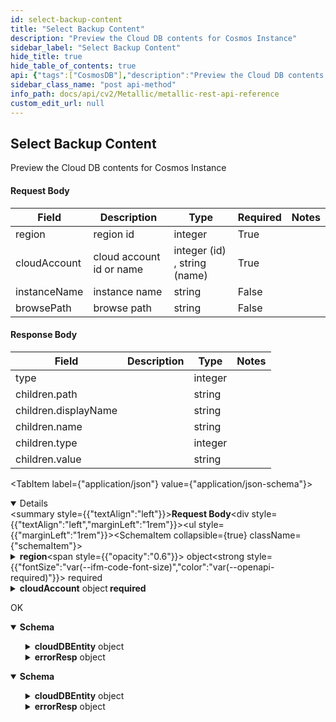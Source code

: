 ```yaml
---
id: select-backup-content
title: "Select Backup Content"
description: "Preview the Cloud DB contents for Cosmos Instance"
sidebar_label: "Select Backup Content"
hide_title: true
hide_table_of_contents: true
api: {"tags":["CosmosDB"],"description":"Preview the Cloud DB contents for Cosmos Instance\n\n#### Request Body\n\n| **Field** | **Description** | **Type** | **Required** | **Notes** |\n| --- | --- | --- | --- | --- |\n| region | region id | integer | True |  |\n| cloudAccount | cloud account id or name | integer (id) , string (name) | True |  |\n| instanceName | instance name | string | False |  |\n| browsePath | browse path | string | False |  |\n\n#### Response Body\n\n| **Field** | **Description** | **Type** | **Notes** |\n| --- | --- | --- | --- |\n| type |  | integer |  |\n| children.path |  | string |  |\n| children.displayName |  | string |  |\n| children.name |  | string |  |\n| children.type |  | integer |  |\n| children.value |  | string |  |","operationId":"SelectBackupContent","parameters":[],"responses":{"200":{"description":"OK","content":{"application/json;charset=utf-8":{"schema":{"allOf":[{"title":"SelectBackupContent","required":["cloudDBEntity","errorResp"],"type":"object","properties":{"cloudDBEntity":{"title":"CloudDBEntity","required":["type","children"],"type":"object","properties":{"type":{"type":"integer","format":"int32"},"children":{"type":"array","items":{"title":"Child","required":["path","displayName","name","type","value"],"type":"object","properties":{"path":{"type":"string"},"displayName":{"type":"string"},"name":{"type":"string"},"type":{"type":"integer","format":"int32"},"value":{"type":"string"}},"example":{"path":"doshinsky-cosmos-1","displayName":"CosTestDB","name":"CosTestDB","type":44,"value":"eastus"}},"description":""}},"example":{"type":17,"children":[{"path":"doshinsky-cosmos-1","displayName":"CosTestDB","name":"CosTestDB","type":44,"value":"eastus"},{"path":"doshinsky-cosmos-1","displayName":"FamilyDatabase","name":"FamilyDatabase","type":44,"value":"eastus"},{"path":"doshinsky-cosmos-1","displayName":"FastDB","name":"FastDB","type":44,"value":"eastus"},{"path":"doshinsky-cosmos-1","displayName":"Volcanoes","name":"Volcanoes","type":44,"value":"eastus"},{"path":"doshinsky-cosmos-1","displayName":"SampleDB","name":"SampleDB","type":44,"value":"eastus"}]}},"errorResp":{"title":"ErrorResp","required":["errorCode"],"type":"object","properties":{"errorCode":{"type":"integer","format":"int32"}},"example":{"errorCode":0}}},"example":{"cloudDBEntity":{"type":17,"children":[{"path":"doshinsky-cosmos-1","displayName":"CosTestDB","name":"CosTestDB","type":44,"value":"eastus"},{"path":"doshinsky-cosmos-1","displayName":"FamilyDatabase","name":"FamilyDatabase","type":44,"value":"eastus"},{"path":"doshinsky-cosmos-1","displayName":"FastDB","name":"FastDB","type":44,"value":"eastus"},{"path":"doshinsky-cosmos-1","displayName":"Volcanoes","name":"Volcanoes","type":44,"value":"eastus"},{"path":"doshinsky-cosmos-1","displayName":"SampleDB","name":"SampleDB","type":44,"value":"eastus"}]},"errorResp":{"errorCode":0}}},{"example":{"cloudDBEntity":{"type":17,"children":[{"path":"doshinsky-cosmos-1","displayName":"CosTestDB","name":"CosTestDB","type":44,"value":"eastus"},{"path":"doshinsky-cosmos-1","displayName":"FamilyDatabase","name":"FamilyDatabase","type":44,"value":"eastus"},{"path":"doshinsky-cosmos-1","displayName":"FastDB","name":"FastDB","type":44,"value":"eastus"},{"path":"doshinsky-cosmos-1","displayName":"Volcanoes","name":"Volcanoes","type":44,"value":"eastus"},{"path":"doshinsky-cosmos-1","displayName":"SampleDB","name":"SampleDB","type":44,"value":"eastus"}]},"errorResp":{"errorCode":0}}}]},"example":{"cloudDBEntity":{"type":17,"children":[{"path":"doshinsky-cosmos-1","displayName":"CosTestDB","name":"CosTestDB","type":44,"value":"eastus"},{"path":"doshinsky-cosmos-1","displayName":"FamilyDatabase","name":"FamilyDatabase","type":44,"value":"eastus"},{"path":"doshinsky-cosmos-1","displayName":"FastDB","name":"FastDB","type":44,"value":"eastus"},{"path":"doshinsky-cosmos-1","displayName":"Volcanoes","name":"Volcanoes","type":44,"value":"eastus"},{"path":"doshinsky-cosmos-1","displayName":"SampleDB","name":"SampleDB","type":44,"value":"eastus"}]},"errorResp":{"errorCode":0}},"examples":{"Select Backup Content":{"value":{"cloudDBEntity":{"type":17,"children":[{"path":"doshinsky-cosmos-1","displayName":"CosTestDB","name":"CosTestDB","type":44,"value":"eastus"},{"path":"doshinsky-cosmos-1","displayName":"FamilyDatabase","name":"FamilyDatabase","type":44,"value":"eastus"},{"path":"doshinsky-cosmos-1","displayName":"FastDB","name":"FastDB","type":44,"value":"eastus"},{"path":"doshinsky-cosmos-1","displayName":"Volcanoes","name":"Volcanoes","type":44,"value":"eastus"},{"path":"doshinsky-cosmos-1","displayName":"SampleDB","name":"SampleDB","type":44,"value":"eastus"}]},"errorResp":{"errorCode":0}}}}},"application/json":{"schema":{"allOf":[{"title":"SelectBackupContent1","required":["cloudDBEntity","errorResp"],"type":"object","properties":{"cloudDBEntity":{"title":"CloudDBEntity1","required":["type","children"],"type":"object","properties":{"type":{"type":"integer","format":"int32"},"children":{"type":"array","items":{"title":"Child1","required":["path","displayName","name","type"],"type":"object","properties":{"path":{"type":"string"},"displayName":{"type":"string"},"name":{"type":"string"},"type":{"type":"integer","format":"int32"}},"example":{"path":"eastus","displayName":"doshinsky-cosmos-1","name":"doshinsky-cosmos-1","type":52}},"description":""}},"example":{"type":17,"children":[{"path":"eastus","displayName":"doshinsky-cosmos-1","name":"doshinsky-cosmos-1","type":52}]}},"errorResp":{"title":"ErrorResp","required":["errorCode"],"type":"object","properties":{"errorCode":{"type":"integer","format":"int32"}},"example":{"errorCode":0}}},"example":{"cloudDBEntity":{"type":17,"children":[{"path":"eastus","displayName":"doshinsky-cosmos-1","name":"doshinsky-cosmos-1","type":52}]},"errorResp":{"errorCode":0}}},{"example":{"cloudDBEntity":{"type":17,"children":[{"path":"eastus","displayName":"doshinsky-cosmos-1","name":"doshinsky-cosmos-1","type":52}]},"errorResp":{"errorCode":0}}}]},"example":{"cloudDBEntity":{"type":17,"children":[{"path":"eastus","displayName":"doshinsky-cosmos-1","name":"doshinsky-cosmos-1","type":52}]},"errorResp":{"errorCode":0}}}}}},"deprecated":false,"requestBody":{"content":{"application/json":{"schema":{"type":"object","x-examples":{"Example 1":{"region":{"id":9},"cloudAccount":{"id":16053,"name":"1zureKDB"},"browsePath":"doshinsky-cosmos-1/CosTestDB"}},"properties":{"region":{"type":"object","description":"region","properties":{"id":{"type":"integer"},"name":{"type":"string"}}},"cloudAccount":{"type":"object","description":"cloud account id or name\t","properties":{"id":{"type":"integer"},"name":{"type":"string"}}},"browsePath":{"type":"string","description":"Optional field browse path to browse a specific directory. "}},"required":["region","cloudAccount"]},"examples":{"Select Backup Content - individual DBs":{"value":{"region":{"id":9},"cloudAccount":{"id":16053,"name":"1zureKDB"},"browsePath":"doshinsky-cosmos-1/CosTestDB"}},"Select Backup Content":{"value":{"region":{"id":9},"cloudAccount":{"id":2034,"name":"new_cloudaccount_test7"},"browsePath":"doshinsky-cosmos-1"}},"Select Backup Content - Get base path":{"value":{"region":{"id":9},"cloudAccount":{"id":16053,"name":"1zureKDB"}}}}}}},"method":"post","path":"/core/azuredb/cosmos/clouddbcontentpreview","servers":[{"url":"https://api.metallic.io/api/v1","variables":{}}],"security":[{"bearer":[]}],"securitySchemes":{"bearer":{"type":"http","scheme":"bearer"}},"jsonRequestBodyExample":{"region":{"id":0,"name":"string"},"cloudAccount":{"id":0,"name":"string"},"browsePath":"string"},"info":{"title":"Metallic REST API Reference","description":"This API documentation covers all the APIs exposed by metallic for all the partner customers as well as standalone customers.\n\n> Invoke Authentication - `/api/v1/authenticate` API using `username` and `password` provided by metallic to obtain `authToken`. All subsequent requests should pass `authToken` obtained as `Bearer token` as part of `Authorization` header.\n\n> Contact Metallic Customer support for any further assistance.\n\n## HTTP Codes\n\nFollowing are the generic HTTP codes returned by APIs. These HTTP codes are not documented again at each API level to improve the overall documentation readability.\n\n| **HTTP Error Code** | **Description** |\n| --- | --- |\n| 200 | OK - Success |\n| 201 | Created - Record created successfully |\n| 204 | Success No Content -Usually returned for DELETE operation response. |\n| 400 | Bad Request - Correct the request and resubmit. |\n| 401 | Unauthorized - Authentication Failed. User credentials are incorrect or authToken is incorrect/expired. |\n| 403 | Forbidden - Logged in user does not have permission to requested API. |\n| 404 | Not Found - No records found matching the request. |\n| 409 | Conflict - In case of business errors where resource can not be created/updated due to conflict. |\n| 429 | Too Many Requests - API invocation quota exceeded. |\n| 500 | Internal Server Error - Unexpected error from server. Something went wrong on server. |","contact":{},"version":"1.0"},"postman":{"name":"Select Backup Content","description":{"content":"Preview the Cloud DB contents for Cosmos Instance\n\n#### Request Body\n\n| **Field** | **Description** | **Type** | **Required** | **Notes** |\n| --- | --- | --- | --- | --- |\n| region | region id | integer | True |  |\n| cloudAccount | cloud account id or name | integer (id) , string (name) | True |  |\n| instanceName | instance name | string | False |  |\n| browsePath | browse path | string | False |  |\n\n#### Response Body\n\n| **Field** | **Description** | **Type** | **Notes** |\n| --- | --- | --- | --- |\n| type |  | integer |  |\n| children.path |  | string |  |\n| children.displayName |  | string |  |\n| children.name |  | string |  |\n| children.type |  | integer |  |\n| children.value |  | string |  |","type":"text/plain"},"url":{"path":["core","azuredb","cosmos","clouddbcontentpreview"],"host":["{{baseUrl}}"],"query":[],"variable":[]},"header":[{"key":"Content-Type","value":"application/json"},{"key":"Accept","value":"application/json;charset=utf-8"}],"method":"POST","body":{"mode":"raw","raw":"\"\"","options":{"raw":{"language":"json"}}}}}
sidebar_class_name: "post api-method"
info_path: docs/api/cv2/Metallic/metallic-rest-api-reference
custom_edit_url: null
---
```



## Select Backup Content



Preview the Cloud DB contents for Cosmos Instance

#### Request Body

| **Field** | **Description** | **Type** | **Required** | **Notes** |
| --- | --- | --- | --- | --- |
| region | region id | integer | True |  |
| cloudAccount | cloud account id or name | integer (id) , string (name) | True |  |
| instanceName | instance name | string | False |  |
| browsePath | browse path | string | False |  |

#### Response Body

| **Field** | **Description** | **Type** | **Notes** |
| --- | --- | --- | --- |
| type |  | integer |  |
| children.path |  | string |  |
| children.displayName |  | string |  |
| children.name |  | string |  |
| children.type |  | integer |  |
| children.value |  | string |  |

<MimeTabs><TabItem label={"application/json"} value={"application/json-schema"}><details style={{}} data-collapsed={false} open={true}><summary style={{"textAlign":"left"}}><strong>Request Body</strong></summary><div style={{"textAlign":"left","marginLeft":"1rem"}}></div><ul style={{"marginLeft":"1rem"}}><SchemaItem collapsible={true} className={"schemaItem"}><details style={{}}><summary style={{}}><strong>region</strong><span style={{"opacity":"0.6"}}> object</span><strong style={{"fontSize":"var(--ifm-code-font-size)","color":"var(--openapi-required)"}}> required</strong></summary><div style={{"marginLeft":"1rem"}}><div style={{"marginTop":".5rem","marginBottom":".5rem"}}>

region

</div><SchemaItem collapsible={false} name={"id"} required={false} deprecated={undefined} schemaDescription={undefined} schemaName={"integer"} qualifierMessage={undefined} defaultValue={undefined}></SchemaItem><SchemaItem collapsible={false} name={"name"} required={false} deprecated={undefined} schemaDescription={undefined} schemaName={"string"} qualifierMessage={undefined} defaultValue={undefined}></SchemaItem></div></details></SchemaItem><SchemaItem collapsible={true} className={"schemaItem"}><details style={{}}><summary style={{}}><strong>cloudAccount</strong><span style={{"opacity":"0.6"}}> object</span><strong style={{"fontSize":"var(--ifm-code-font-size)","color":"var(--openapi-required)"}}> required</strong></summary><div style={{"marginLeft":"1rem"}}><div style={{"marginTop":".5rem","marginBottom":".5rem"}}>

cloud account id or name	

</div><SchemaItem collapsible={false} name={"id"} required={false} deprecated={undefined} schemaDescription={undefined} schemaName={"integer"} qualifierMessage={undefined} defaultValue={undefined}></SchemaItem><SchemaItem collapsible={false} name={"name"} required={false} deprecated={undefined} schemaDescription={undefined} schemaName={"string"} qualifierMessage={undefined} defaultValue={undefined}></SchemaItem></div></details></SchemaItem><SchemaItem collapsible={false} name={"browsePath"} required={false} deprecated={undefined} schemaDescription={"Optional field browse path to browse a specific directory. "} schemaName={"string"} qualifierMessage={undefined} defaultValue={undefined}></SchemaItem></ul></details></TabItem></MimeTabs><div><ApiTabs><TabItem label={"200"} value={"200"}><div>

OK

</div><div><MimeTabs schemaType={"response"}><TabItem label={"application/json;charset=utf-8"} value={"application/json;charset=utf-8"}><SchemaTabs><TabItem label={"Schema"} value={"Schema"}><details style={{}} data-collapsed={false} open={true}><summary style={{"textAlign":"left"}}><strong>Schema</strong></summary><div style={{"textAlign":"left","marginLeft":"1rem"}}></div><ul style={{"marginLeft":"1rem"}}><SchemaItem collapsible={true} className={"schemaItem"}><details style={{}}><summary style={{}}><strong>cloudDBEntity</strong><span style={{"opacity":"0.6"}}> object</span></summary><div style={{"marginLeft":"1rem"}}><SchemaItem collapsible={false} name={"type"} required={false} deprecated={undefined} schemaDescription={undefined} schemaName={"int32"} qualifierMessage={undefined} defaultValue={undefined}></SchemaItem><SchemaItem collapsible={true} className={"schemaItem"}><details style={{}}><summary style={{}}><strong>children</strong><span style={{"opacity":"0.6"}}> object[]</span></summary><div style={{"marginLeft":"1rem"}}><SchemaItem collapsible={false} name={"path"} required={false} deprecated={undefined} schemaDescription={undefined} schemaName={"string"} qualifierMessage={undefined} defaultValue={undefined}></SchemaItem><SchemaItem collapsible={false} name={"displayName"} required={false} deprecated={undefined} schemaDescription={undefined} schemaName={"string"} qualifierMessage={undefined} defaultValue={undefined}></SchemaItem><SchemaItem collapsible={false} name={"name"} required={false} deprecated={undefined} schemaDescription={undefined} schemaName={"string"} qualifierMessage={undefined} defaultValue={undefined}></SchemaItem><SchemaItem collapsible={false} name={"type"} required={false} deprecated={undefined} schemaDescription={undefined} schemaName={"int32"} qualifierMessage={undefined} defaultValue={undefined}></SchemaItem><SchemaItem collapsible={false} name={"value"} required={false} deprecated={undefined} schemaDescription={undefined} schemaName={"string"} qualifierMessage={undefined} defaultValue={undefined}></SchemaItem></div></details></SchemaItem></div></details></SchemaItem><SchemaItem collapsible={true} className={"schemaItem"}><details style={{}}><summary style={{}}><strong>errorResp</strong><span style={{"opacity":"0.6"}}> object</span></summary><div style={{"marginLeft":"1rem"}}><SchemaItem collapsible={false} name={"errorCode"} required={false} deprecated={undefined} schemaDescription={undefined} schemaName={"int32"} qualifierMessage={undefined} defaultValue={undefined}></SchemaItem></div></details></SchemaItem></ul></details></TabItem><TabItem label={"Example (from schema)"} value={"Example (from schema)"}><ResponseSamples responseExample={"{\n  \"cloudDBEntity\": {\n    \"type\": 17,\n    \"children\": [\n      {\n        \"path\": \"doshinsky-cosmos-1\",\n        \"displayName\": \"CosTestDB\",\n        \"name\": \"CosTestDB\",\n        \"type\": 44,\n        \"value\": \"eastus\"\n      },\n      {\n        \"path\": \"doshinsky-cosmos-1\",\n        \"displayName\": \"FamilyDatabase\",\n        \"name\": \"FamilyDatabase\",\n        \"type\": 44,\n        \"value\": \"eastus\"\n      },\n      {\n        \"path\": \"doshinsky-cosmos-1\",\n        \"displayName\": \"FastDB\",\n        \"name\": \"FastDB\",\n        \"type\": 44,\n        \"value\": \"eastus\"\n      },\n      {\n        \"path\": \"doshinsky-cosmos-1\",\n        \"displayName\": \"Volcanoes\",\n        \"name\": \"Volcanoes\",\n        \"type\": 44,\n        \"value\": \"eastus\"\n      },\n      {\n        \"path\": \"doshinsky-cosmos-1\",\n        \"displayName\": \"SampleDB\",\n        \"name\": \"SampleDB\",\n        \"type\": 44,\n        \"value\": \"eastus\"\n      }\n    ]\n  },\n  \"errorResp\": {\n    \"errorCode\": 0\n  }\n}"} language={"json"}></ResponseSamples></TabItem><TabItem label={" Select  Backup  Content"} value={" Select  Backup  Content"}><ResponseSamples responseExample={"{\n  \"cloudDBEntity\": {\n    \"type\": 17,\n    \"children\": [\n      {\n        \"path\": \"doshinsky-cosmos-1\",\n        \"displayName\": \"CosTestDB\",\n        \"name\": \"CosTestDB\",\n        \"type\": 44,\n        \"value\": \"eastus\"\n      },\n      {\n        \"path\": \"doshinsky-cosmos-1\",\n        \"displayName\": \"FamilyDatabase\",\n        \"name\": \"FamilyDatabase\",\n        \"type\": 44,\n        \"value\": \"eastus\"\n      },\n      {\n        \"path\": \"doshinsky-cosmos-1\",\n        \"displayName\": \"FastDB\",\n        \"name\": \"FastDB\",\n        \"type\": 44,\n        \"value\": \"eastus\"\n      },\n      {\n        \"path\": \"doshinsky-cosmos-1\",\n        \"displayName\": \"Volcanoes\",\n        \"name\": \"Volcanoes\",\n        \"type\": 44,\n        \"value\": \"eastus\"\n      },\n      {\n        \"path\": \"doshinsky-cosmos-1\",\n        \"displayName\": \"SampleDB\",\n        \"name\": \"SampleDB\",\n        \"type\": 44,\n        \"value\": \"eastus\"\n      }\n    ]\n  },\n  \"errorResp\": {\n    \"errorCode\": 0\n  }\n}"} language={"shell"}></ResponseSamples></TabItem><TabItem label={"Example"} value={"Example"}><ResponseSamples responseExample={"{\n  \"cloudDBEntity\": {\n    \"type\": 17,\n    \"children\": [\n      {\n        \"path\": \"doshinsky-cosmos-1\",\n        \"displayName\": \"CosTestDB\",\n        \"name\": \"CosTestDB\",\n        \"type\": 44,\n        \"value\": \"eastus\"\n      },\n      {\n        \"path\": \"doshinsky-cosmos-1\",\n        \"displayName\": \"FamilyDatabase\",\n        \"name\": \"FamilyDatabase\",\n        \"type\": 44,\n        \"value\": \"eastus\"\n      },\n      {\n        \"path\": \"doshinsky-cosmos-1\",\n        \"displayName\": \"FastDB\",\n        \"name\": \"FastDB\",\n        \"type\": 44,\n        \"value\": \"eastus\"\n      },\n      {\n        \"path\": \"doshinsky-cosmos-1\",\n        \"displayName\": \"Volcanoes\",\n        \"name\": \"Volcanoes\",\n        \"type\": 44,\n        \"value\": \"eastus\"\n      },\n      {\n        \"path\": \"doshinsky-cosmos-1\",\n        \"displayName\": \"SampleDB\",\n        \"name\": \"SampleDB\",\n        \"type\": 44,\n        \"value\": \"eastus\"\n      }\n    ]\n  },\n  \"errorResp\": {\n    \"errorCode\": 0\n  }\n}"} language={"shell"}></ResponseSamples></TabItem></SchemaTabs></TabItem><TabItem label={"application/json"} value={"application/json"}><SchemaTabs><TabItem label={"Schema"} value={"Schema"}><details style={{}} data-collapsed={false} open={true}><summary style={{"textAlign":"left"}}><strong>Schema</strong></summary><div style={{"textAlign":"left","marginLeft":"1rem"}}></div><ul style={{"marginLeft":"1rem"}}><SchemaItem collapsible={true} className={"schemaItem"}><details style={{}}><summary style={{}}><strong>cloudDBEntity</strong><span style={{"opacity":"0.6"}}> object</span></summary><div style={{"marginLeft":"1rem"}}><SchemaItem collapsible={false} name={"type"} required={false} deprecated={undefined} schemaDescription={undefined} schemaName={"int32"} qualifierMessage={undefined} defaultValue={undefined}></SchemaItem><SchemaItem collapsible={true} className={"schemaItem"}><details style={{}}><summary style={{}}><strong>children</strong><span style={{"opacity":"0.6"}}> object[]</span></summary><div style={{"marginLeft":"1rem"}}><SchemaItem collapsible={false} name={"path"} required={false} deprecated={undefined} schemaDescription={undefined} schemaName={"string"} qualifierMessage={undefined} defaultValue={undefined}></SchemaItem><SchemaItem collapsible={false} name={"displayName"} required={false} deprecated={undefined} schemaDescription={undefined} schemaName={"string"} qualifierMessage={undefined} defaultValue={undefined}></SchemaItem><SchemaItem collapsible={false} name={"name"} required={false} deprecated={undefined} schemaDescription={undefined} schemaName={"string"} qualifierMessage={undefined} defaultValue={undefined}></SchemaItem><SchemaItem collapsible={false} name={"type"} required={false} deprecated={undefined} schemaDescription={undefined} schemaName={"int32"} qualifierMessage={undefined} defaultValue={undefined}></SchemaItem></div></details></SchemaItem></div></details></SchemaItem><SchemaItem collapsible={true} className={"schemaItem"}><details style={{}}><summary style={{}}><strong>errorResp</strong><span style={{"opacity":"0.6"}}> object</span></summary><div style={{"marginLeft":"1rem"}}><SchemaItem collapsible={false} name={"errorCode"} required={false} deprecated={undefined} schemaDescription={undefined} schemaName={"int32"} qualifierMessage={undefined} defaultValue={undefined}></SchemaItem></div></details></SchemaItem></ul></details></TabItem><TabItem label={"Example (from schema)"} value={"Example (from schema)"}><ResponseSamples responseExample={"{\n  \"cloudDBEntity\": {\n    \"type\": 17,\n    \"children\": [\n      {\n        \"path\": \"eastus\",\n        \"displayName\": \"doshinsky-cosmos-1\",\n        \"name\": \"doshinsky-cosmos-1\",\n        \"type\": 52\n      }\n    ]\n  },\n  \"errorResp\": {\n    \"errorCode\": 0\n  }\n}"} language={"json"}></ResponseSamples></TabItem><TabItem label={"Example"} value={"Example"}><ResponseSamples responseExample={"{\n  \"cloudDBEntity\": {\n    \"type\": 17,\n    \"children\": [\n      {\n        \"path\": \"eastus\",\n        \"displayName\": \"doshinsky-cosmos-1\",\n        \"name\": \"doshinsky-cosmos-1\",\n        \"type\": 52\n      }\n    ]\n  },\n  \"errorResp\": {\n    \"errorCode\": 0\n  }\n}"} language={"json"}></ResponseSamples></TabItem></SchemaTabs></TabItem></MimeTabs></div></TabItem></ApiTabs></div>
      
